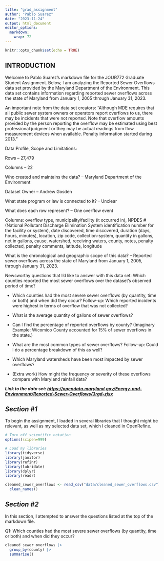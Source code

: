 ```yaml
---
title: "grad_assignment"
author: "Pablo Suarez"
date: "2023-11-24"
output: html_document
editor_options: 
  markdown: 
    wrap: 72
---
```


```r
knitr::opts_chunk$set(echo = TRUE)
```

## INTRODUCTION

Welcome to Pablo Suarez's markdown file for the JOUR772 Graduate Student
Assignment. Below, I am analyzing the Reported Sewer Overflows data set
provided by the Maryland Department of the Environment. This data set
contains information regarding reported sewer overflows across the state
of Maryland from January 1, 2005 through January 31, 2023.

An important note from the data set creators: "Although MDE requires
that all public sewer system owners or operators report overflows to us,
there may be incidents that were not reported. Note that overflow
amounts provided by the person reporting the overflow may be estimated
using best professional judgment or they may be actual readings from
flow measurement devices when available. Penalty information started
during 2013."

Data Profile, Scope and Limitations:

Rows -- 27,479

Columns -- 22

Who created and maintains the data? -- Maryland Department of the
Environment

Dataset Owner -- Andrew Gosden

What state program or law is connected to it? -- Unclear

What does each row represent? -- One overflow event

Columns: overflow type, municipality/facility (it occurred in), NPDES \#
(National Pollutant Discharge Elimination System identification number
for the facility or system), date discovered, time discovered, duration
(days, hours, minutes), location, zip code, collection-system, quantity
in gallons, net in gallons, cause, watershed, receiving waters, county,
notes, penalty collected, penalty comments, latitude, longitude

What is the chronological and geographic scope of this data? -- Reported
sewer overflows across the state of Maryland from January 1, 2005,
through January 31, 2023.

Newsworthy questions that I'd like to answer with this data set: Which
counties reported the most sewer overflows over the dataset's observed
period of time?

- Which counties had the most severe sewer overflows (by quantity, time or
both) and when did they occur? Follow-up: Which reported incidents were
highest in terms of overflow that was not collected?

- What is the average quantity of gallons of sewer overflows?

- Can I find the percentage of reported overflows by county? (Imaginary
Example: Wicomico County accounted for 15% of sewer overflows in the
state.)

- What are the most common types of sewer overflows? Follow-up: Could I do
a percentage breakdown of this as well?

- Which Maryland watersheds have been most impacted by sewer overflows?

- (Extra work) How might the frequency or severity of these overflows
compare with Maryland rainfall data?

***Link to the data set:
<https://opendata.maryland.gov/Energy-and-Environment/Reported-Sewer-Overflows/3rgd-zjxx>***

## ***Section #1***

To begin the assignment, I loaded in several libraries that I thought might be relevant, as well as my selected data set, which I cleaned in OpenRefine.

```r

# Turn off scientific notation
options(scipen=999)

# Load my libraries
library(tidyverse)
library(janitor)
library(refinr)
library(lubridate)
library(dplyr)
library(readr)

```

```r

cleaned_sewer_overflows <- read_csv("data/cleaned_sewer_overflows.csv") |>
  clean_names()

```

## ***Section #2***

In this section, I attempted to answer the questions listed at the top of the markdown file. 

Q1: Which counties had the most severe sewer overflows (by quantity, time or both) and when did they occur?

```r

cleaned_sewer_overflows |>
  group_by(county) |>
  summarise()




```









